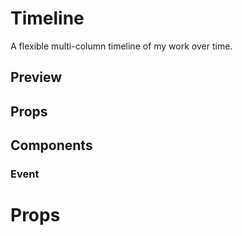 
<Meta title="generic/Timeline"/>

# Timeline

A flexible multi-column timeline of my work over time.

## Preview

<Preview>
    <Story name="basic">
        <Timeline {...Bio}/>
    </Story>
</Preview>

## Props
<Props of={Timeline}/>


## Components

### Event

<Story name="event">
    <Event {...{
        title: text("title", Bio.timeline[0].title),
        date: new Date(date("date", Bio.timeline[0].date)),
        description: text("description", Bio.timeline[0].description || ""),
        url: new URL(text("url", (Bio.timeline[0].url + "") || "")),
    }}/>
</Story>

# Props
<Props of={Event}/>